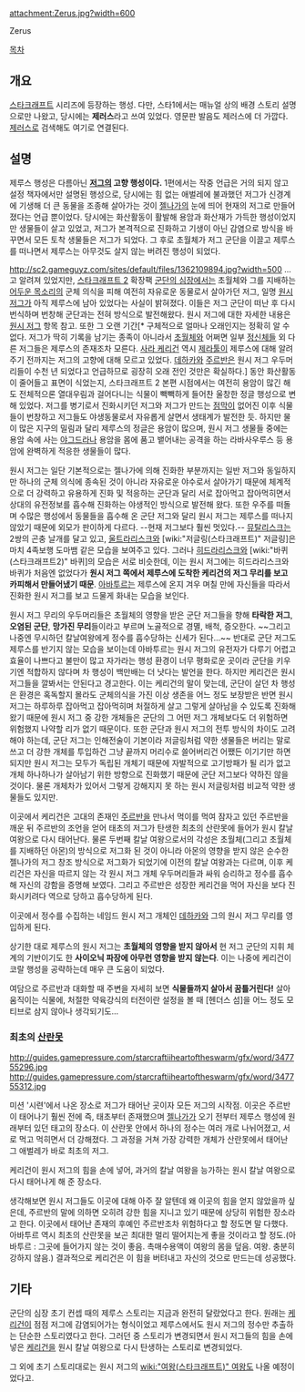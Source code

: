 attachment:Zerus.jpg?width=600

Zerus

[[목차]]

== 개요 ==
[[스타크래프트]] 시리즈에 등장하는 행성. 다만, 스타1에서는 매뉴얼 상의 배경 스토리 설명으로만 나왔고, 당시에는 '''제러스'''라고 쓰여 있었다. 영문판 발음도 제러스에 더 가깝다. [[제러스]]로 검색해도 여기로 연결된다.

== 설명 ==
제루스 행성은 다름아닌 '''[[저그]]의 고향 행성이다.''' 1편에서는 작중 언급은 거의 되지 않고 설정 책자에서만 설명된 행성으로, 당시에는 힘 없는 애벌레에 불과했던 저그가 신경계에 기생해 더 큰 동물을 조종해 살아가는 것이 [[젤나가]]의 눈에 띄어 현재의 저그로 만들어졌다는 언급 뿐이었다. 당시에는 화산활동이 활발해 용암과 화산재가 가득한 행성이었지만 생물들이 살고 있었고, 저그가 본격적으로 진화하고 기생이 아닌 감염으로 방식을 바꾸면서 모든 토착 생물들은 저그가 되었다. 그 후로 초월체가 저그 군단을 이끌고 제루스를 떠나면서 제루스는 아무것도 살지 않는 버려진 행성이 되었다.

http://sc2.gameguyz.com/sites/default/files/1362109894.jpg?width=500
…고 알려져 있었지만, [[스타크래프트 2]] 확장팩 [[군단의 심장]]에서는 초월체와 그를 지배하는 [[어두운 목소리]]의 군체 의식을 피해 여전히 자유로운 동물로서 살아가던 저그, 일명 [[원시 저그]]가 아직 제루스에 남아 있었다는 사실이 밝혀졌다. 이들은 저그 군단이 떠난 후 다시 번식하며 번창해 군단과는 전혀 방식으로 발전해왔다. 원시 저그에 대한 자세한 내용은 [[원시 저그]] 항목 참고. 또한 그 오랜 기간[* 구체적으로 얼마나 오래인지는 정확히 알 수 없다. 저그가 딱히 기록을 남기는 종족이 아니라서 [[초월체]]와 어쩌면 일부 [[정신체]]들 외 다른 저그들은 제루스의 존재조차 모른다. [[사라 케리건]] 역시 [[제라툴]]이 제루스에 대해 알려주기 전까지는 저그의 고향에 대해 모르고 있었다. [[데하카]]와 [[주르반]]은 원시 저그 우두머리들이 수천 년 되었다고 언급하므로 굉장히 오래 전인 것만은 확실하다.] 동안 화산활동이 줄어들고 표면이 식었는지, 스타크래프트 2 본편 시점에서는 여전히 용암이 많긴 해도 전체적으론 열대우림과 걸어다니는 식물이 빽빽하게 들어찬 울창한 정글 행성으로 변해 있었다. 저그를 병기로서 진화시키던 저그와 저그가 만드는 [[점막]]이 없어진 이후 식물들이 번창하고 저그들도 야생동물로서 자유롭게 살면서 생태계가 발전한 듯. 하지만 물이 많은 지구의 밀림과 달리 제루스의 정글은 용암이 많으며, 원시 저그 생물들 중에는 용암 속에 사는 [[야그드라]]나 용암을 몸에 품고 뱉어내는 공격을 하는 라바사우루스 등 용암에 완벽하게 적응한 생물들이 많다.

원시 저그는 일단 기본적으로는 젤나가에 의해 진화한 부분까지는 일반 저그와 동일하지만 하나의 군체 의식에 종속된 것이 아니라 자유로운 야수로서 살아가기 때문에 체계적으로 더 강력하고 유용하게 진화 및 적응하는 군단과 달리 서로 잡아먹고 잡아먹히면서 상대의 유전정보를 흡수해 진화하는 야생적인 방식으로 발전해 왔다. 또한 우주를 떠돌며 수많은 행성에서 동물들을 흡수해 온 군단 저그와 달리 원시 저그는 제루스를 떠나지 않았기 때문에 외모가 판이하게 다르다. --현재 저그보다 훨씬 멋있다.-- [[뮤탈리스크]]는 2쌍의 곤충 날개를 달고 있고, [[울트라리스크]]와 [wiki:"저글링(스타크래프트)" 저글링]은 마치 4족보행 도마뱀 같은 모습을 보여주고 있다. 그러나 [[히드라리스크]]와 [wiki:"바퀴(스타크래프트2)" 바퀴]의 모습은 서로 비슷한데, 이는 원시 저그에는 히드라리스크와 바퀴가 처음엔 없었다가 '''원시 저그 쪽에서 제루스에 도착한 케리건의 저그 무리를 보고 카피해서 만들어냈기 때문'''. [[아바투르]]는 제루스에 온지 겨우 며칠 만에 자신들을 따라서 진화한 원시 저그를 보고 드물게 화내는 모습을 보인다.

원시 저그 무리의 우두머리들은 초월체의 영향을 받은 군단 저그들을 향해 '''타락한 저그''', '''오염된 군단''', '''망가진 무리'''들이라고 부르며 노골적으로 경멸, 배척, 증오한다. ~~그리고 나중엔 무시하던 칼날여왕에게 정수를 흡수당하는 신세가 된다...~~ 반대로 군단 저그도 제루스를 반기지 않는 모습을 보이는데 아바투르는 원시 저그의 유전자가 다루기 어렵고 효율이 나쁘다고 불만이 많고 자가라는 행성 환경이 너무 평화로운 곳이라 군단을 키우기엔 적합하지 않다며 차 행성이 백만배는 더 낫다는 발언을 한다. 하지만 케리건은 원시 저그들을 깔봐서는 안된다고 경고한다. 이는 케리건의 말이 맞는데, 군단이 살던 차 행성은 환경은 혹독할지 몰라도 군체의식을 가진 이상 생존을 어느 정도 보장받은 반면 원시 저그는 하루하루 잡아먹고 잡아먹히며 처절하게 살고 그렇게 살아남을 수 있도록 진화해 왔기 때문에 원시 저그 중 강한 개체들은 군단의 그 어떤 저그 개체보다도 더 위험하면 위험했지 나약할 리가 없기 때문이다. 또한 군단과 원시 저그의 전투 방식의 차이도 고려해야 하는데, 군단 저그는 인해전술이 기본이라 저글링처럼 약한 생물들은 버리는 말로 쓰고 더 강한 개체를 투입하건 그냥 끝까지 머리수로 쓸어버리건 어쨌든 이기기만 하면 되지만 원시 저그는 모두가 독립된 개체기 때문에 자발적으로 고기방패가 될 리가 없고 개체 하나하나가 살아남기 위한 방향으로 진화했기 때문에 군단 저그보다 약하진 않을 것이다. 물론 개체차가 있어서 그렇게 강해지지 못 하는 원시 저글링처럼 비교적 약한 생물들도 있지만.

이곳에서 케리건은 고대의 존재인 [[주르반]]을 만나서 먹이를 먹여 잠자고 있던 주르반을 깨운 뒤 주르반의 조언을 얻어 태초의 저그가 탄생한 최초의 산란못에 들어가 원시 칼날 여왕으로 다시 태어난다. 물론 두번째 칼날 여왕으로서의 각성은 초월체(그리고 초월체를 지배하던 아몬)의 방식으로 저그화 된 것이 아니라 아몬의 영향을 받지 않은 순수한 젤나가의 저그 창조 방식으로 저그화가 되었기에 이전의 칼날 여왕과는 다르며, 이후 케리건은 자신을 따르지 않는 각 원시 저그 개체 우두머리들과 싸워 승리하고 정수를 흡수해 자신의 강함을 증명해 보였다. 그리고 주르반은 성장한 케리건을 먹어 자신을 보다 진화시키려다 역으로 당하고 흡수당하게 된다.

이곳에서 정수를 수집하는 네임드 원시 저그 개체인 [[데하카]]와 그의 원시 저그 무리를 영입하게 된다.

상기한 대로 제루스의 원시 저그는 '''초월체의 영향을 받지 않아서''' 현 저그 군단의 지휘 체계의 기반이기도 한 '''사이오닉 파장에 아무런 영향을 받지 않는다'''. 이는 나중에 케리건이 코랄 행성을 공략하는데 매우 큰 도움이 되었다.

여담으로 주르반과 대화할 때 주변을 자세히 보면 '''식물들까지 살아서 꿈틀거린다!''' 살아움직이는 식물에, 처절한 약육강식의 터전이란 설정을 볼 때 [헨더스 섬]을 어느 정도 모티브로 삼지 않아나 생각되기도...

=== 최초의 [[산란못]] ===
http://guides.gamepressure.com/starcraftiiheartoftheswarm/gfx/word/347755296.jpg
http://guides.gamepressure.com/starcraftiiheartoftheswarm/gfx/word/347755312.jpg

미션 '시련'에서 나온 장소로 저그가 태어난 곳이자 모든 저그의 시작점. 이곳은 주르반이 태어나기 훨씬 전에 즉, 태초부터 존재했으며 [[젤나가]]가 오기 전부터 제루스 행성에 원래부터 있던 태고의 장소다. 이 산란못 안에서 하나의 정수는 여러 개로 나뉘어졌고, 서로 먹고 먹히면서 더 강해졌다. 그 과정을 거쳐 가장 강력한 개체가 산란못에서 태어난 그 애벌레가 바로 최초의 저그.

케리건이 원시 저그의 힘을 손에 넣어, 과거의 칼날 여왕을 능가하는 원시 칼날 여왕으로 다시 태어나게 해 준 장소다.

생각해보면 원시 저그들도 이곳에 대해 아주 잘 알텐데 왜 이곳의 힘을 얻지 않았을까 싶은데, 주르반의 말에 의하면 오히려 강한 힘을 지니고 있기 때문에 상당히 위험한 장소라고 한다. 이곳에서 태어난 존재의 후예인 주르반조차 위험하다고 할 정도면 말 다했다. 아바투르 역시 최초의 산란못을 보곤 최대한 멀리 떨어지는게 좋을 것이라고 할 정도.(아바투르 : 그곳에 들어가지 않는 것이 좋음. 촉매수용액이 여왕의 몸을 덮음. 여왕. 충분히 강하지 않음.) 결과적으로 케리건은 이 힘을 버텨내고 자신의 것으로 만드는데 성공했다.

== 기타 ==
군단의 심장 초기 컨셉 때의 제루스 스토리는 지금과 완전히 달랐었다고 한다. 원래는 [[케리건]]이 점점 저그에 감염되어가는 형식이었고 제루스에서도 원시 저그의 정수만 추출하는 단순한 스토리였다고 한다. 그러던 중 스토리가 변경되면서 원시 저그들의 힘을 손에 넣은 [[케리건]]을 원시 칼날 여왕으로 다시 탄생하는 스토리로 변경되었다.

그 외에 초기 스토리대로는 원시 저그의 [[wiki:"여왕(스타크래프트)" 여왕]]도 나올 예정이었다고.
